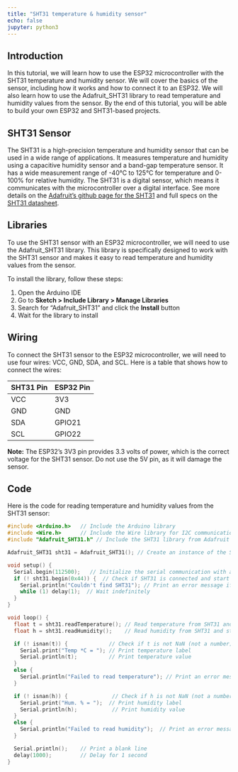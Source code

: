 ```yaml
---
title: "SHT31 temperature & humidity sensor"
echo: false
jupyter: python3
---
```


## Introduction

In this tutorial, we will learn how to use the ESP32 microcontroller with the SHT31 temperature and humidity sensor. We will cover the basics of the sensor, including how it works and how to connect it to an ESP32. We will also learn how to use the Adafruit_SHT31 library to read temperature and humidity values from the sensor. By the end of this tutorial, you will be able to build your own ESP32 and SHT31-based projects.

## SHT31 Sensor

The SHT31 is a high-precision temperature and humidity sensor that can be used in a wide range of applications. It measures temperature and humidity using a capacitive humidity sensor and a band-gap temperature sensor. It has a wide measurement range of -40°C to 125°C for temperature and 0-100% for relative humidity. The SHT31 is a digital sensor, which means it communicates with the microcontroller over a digital interface. See more details on the [Adafruit's github page for the SHT31](https://github.com/adafruit/Adafruit_SHT31
) and full specs on the [SHT31 datasheet](https://www.mouser.com/datasheet/2/682/Sensirion_Humidity_Sensors_SHT3x_Datasheet_digital-971521.pdf).


## Libraries

To use the SHT31 sensor with an ESP32 microcontroller, we will need to use the Adafruit_SHT31 library. This library is specifically designed to work with the SHT31 sensor and makes it easy to read temperature and humidity values from the sensor.

To install the library, follow these steps:

1. Open the Arduino IDE
2. Go to **Sketch > Include Library > Manage Libraries**
3. Search for "Adafruit_SHT31" and click the **Install** button
4. Wait for the library to install

## Wiring

To connect the SHT31 sensor to the ESP32 microcontroller, we will need to use four wires: VCC, GND, SDA, and SCL. Here is a table that shows how to connect the wires:

| SHT31 Pin | ESP32 Pin |
|-----------|-----------|
| VCC       | 3V3       |
| GND       | GND       |
| SDA       | GPIO21    |
| SCL       | GPIO22    |

**Note:** The ESP32's 3V3 pin provides 3.3 volts of power, which is the correct voltage for the SHT31 sensor. Do not use the 5V pin, as it will damage the sensor.

## Code

Here is the code for reading temperature and humidity values from the SHT31 sensor:

```c++
#include <Arduino.h>   // Include the Arduino library
#include <Wire.h>      // Include the Wire library for I2C communication
#include "Adafruit_SHT31.h" // Include the SHT31 library from Adafruit

Adafruit_SHT31 sht31 = Adafruit_SHT31(); // Create an instance of the SHT31 object

void setup() {
  Serial.begin(112500);   // Initialize the serial communication with a baud rate of 112500
  if (! sht31.begin(0x44)) {  // Check if SHT31 is connected and start it with address 0x44
    Serial.println("Couldn't find SHT31"); // Print an error message if SHT31 is not found
    while (1) delay(1);  // Wait indefinitely
  }
}

void loop() {
  float t = sht31.readTemperature(); // Read temperature from SHT31 and store it in t variable
  float h = sht31.readHumidity();    // Read humidity from SHT31 and store it in h variable

  if (! isnan(t)) {             // Check if t is not NaN (not a number)
    Serial.print("Temp *C = "); // Print temperature label
    Serial.println(t);          // Print temperature value
  } 
  else {
    Serial.println("Failed to read temperature"); // Print an error message if temperature reading fails
  }

  if (! isnan(h)) {              // Check if h is not NaN (not a number)
    Serial.print("Hum. % = ");  // Print humidity label
    Serial.println(h);           // Print humidity value
  } 
  else {
    Serial.println("Failed to read humidity");  // Print an error message if humidity reading fails
  }

  Serial.println();    // Print a blank line
  delay(1000);         // Delay for 1 second
}
```